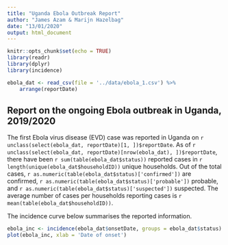 ```yaml
---
title: "Uganda Ebola Outbreak Report"
author: "James Azam & Marijn Hazelbag"
date: "13/01/2020"
output: html_document
---
```


```r
knitr::opts_chunk$set(echo = TRUE)
library(readr)
library(dplyr)
library(incidence)
```
```r
ebola_dat <- read_csv(file = '../data/ebola_1.csv') %>% 
    arrange(reportDate)
```
## Report on the ongoing Ebola outbreak in Uganda, 2019/2020
The first Ebola virus disease (EVD) case was reported in Uganda on `r unclass(select(ebola_dat, reportDate)[1, ])$reportDate`. As of `r unclass(select(ebola_dat, reportDate)[nrow(ebola_dat), ])$reportDate`, there have been `r sum(table(ebola_dat$status))` reported cases in `r length(unique(ebola_dat$householdID))` unique households. Out of the total cases, `r as.numeric(table(ebola_dat$status)['confirmed'])` are confirmed, `r as.numeric(table(ebola_dat$status)['probable'])` probable, and `r as.numeric(table(ebola_dat$status)['suspected'])` suspected. The average number 
of cases per households reporting cases is `r mean(table(ebola_dat$householdID))`. 

The incidence curve below summarises the reported information.
```r
ebola_inc <- incidence(ebola_dat$onsetDate, groups = ebola_dat$status)
plot(ebola_inc, xlab = 'Date of onset')
```

